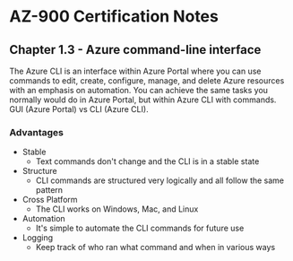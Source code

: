 # AZ-900 Certification Notes
## Chapter 1.3 - Azure command-line interface

The Azure CLI is an interface within Azure Portal where you can use commands to edit, create, configure, manage, and delete Azure resources with an emphasis on automation. You can achieve the same tasks you normally would do in Azure Portal, but within Azure CLI with commands. GUI (Azure Portal) vs CLI (Azure CLI).

### Advantages
* Stable
	* Text commands don't change and the CLI is in a stable state
* Structure
	* CLI commands are structured very logically and all follow the same pattern
* Cross Platform
	* The CLI works on Windows, Mac, and Linux
* Automation
	* It's simple to automate the CLI commands for future use
* Logging
	* Keep track of who ran what command and when in various ways